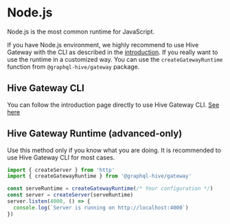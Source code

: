 
# Node.js

Node.js is the most common runtime for JavaScript.

If you have Node.js environment, we highly recommend to use Hive Gateway with the CLI as described
in the [introduction](/docs/gateway). If you really want to use the runtime in a customized way. You
can use the `createGatewayRuntime` function from `@graphql-hive/gateway` package.

## Hive Gateway CLI

You can follow the introduction page directly to use Hive Gateway CLI. [See here](/docs/gateway)

## Hive Gateway Runtime (advanced-only)

Use this method only if you know what you are doing. It is recommended to use Hive Gateway CLI for
most cases.

```ts
import { createServer } from 'http'
import { createGatewayRuntime } from '@graphql-hive/gateway'

const serveRuntime = createGatewayRuntime(/* Your configuration */)
const server = createServer(serveRuntime)
server.listen(4000, () => {
  console.log(`Server is running on http://localhost:4000`)
})
```
